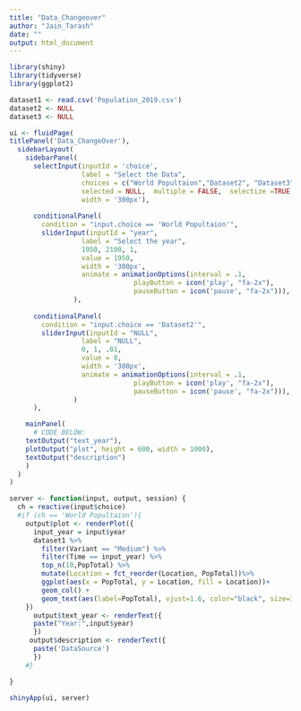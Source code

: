 ```yaml
---
title: "Data_Changeover"
author: "Jain_Tarash"
date: ""
output: html_document
---
```


```r
library(shiny)
library(tidyverse)
library(ggplot2)
```

```r
dataset1 <- read.csv('Population_2019.csv')
dataset2 <- NULL
dataset3 <- NULL
```


```r
ui <- fluidPage(
titlePanel('Data_ChangeOver'),
  sidebarLayout(
    sidebarPanel(
      selectInput(inputId = 'choice',
                  label = "Select the Data",  
                  choices = c("World Popultaion","Dataset2", "Dataset3"),
                  selected = NULL,  multiple = FALSE,  selectize =TRUE,  
                  width = '300px'),
      
      conditionalPanel(
        condition = "input.choice == 'World Popultaion'",
        sliderInput(inputId = "year",
                  label = "Select the year",
                  1950, 2100, 1,
                  value = 1950,
                  width = '300px',
                  animate = animationOptions(interval = .1,
                               playButton = icon('play', "fa-2x"),
                               pauseButton = icon('pause', "fa-2x"))),
                ),
      
      conditionalPanel(
        condition = "input.choice == 'Dataset2'",
        sliderInput(inputId = "NULL",
                  label = "NULL",
                  0, 1, .01,
                  value = 0,
                  width = '300px',
                  animate = animationOptions(interval = .1,
                               playButton = icon('play', "fa-2x"),
                               pauseButton = icon('pause', "fa-2x"))),
                )
      ),

    mainPanel(
      # CODE BELOW: 
    textOutput("text_year"),
    plotOutput("plot", height = 600, width = 1000),
    textOutput("description")
    )
  )
)
```

```r
server <- function(input, output, session) {
  ch = reactive(input$choice)
  #if (ch == 'World Popultaion'){
    output$plot <- renderPlot({
      input_year = input$year
      dataset1 %>% 
        filter(Variant == "Medium") %>% 
        filter(Time == input_year) %>% 
        top_n(10,PopTotal) %>% 
        mutate(Location = fct_reorder(Location, PopTotal))%>% 
        ggplot(aes(x = PopTotal, y = Location, fill = Location))+ 
        geom_col() +
        geom_text(aes(label=PopTotal), vjust=1.6, color="black", size=3.5)
    })
      output$text_year <- renderText({
      paste("Year:",input$year)
      })
     output$description <- renderText({
      paste('DataSource')
      })
    #}

}

```


```r
shinyApp(ui, server)
```

